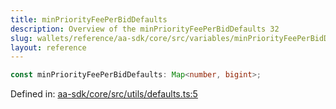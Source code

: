```yaml
---
title: minPriorityFeePerBidDefaults
description: Overview of the minPriorityFeePerBidDefaults 32
slug: wallets/reference/aa-sdk/core/src/variables/minPriorityFeePerBidDefaults
layout: reference
---
```


```ts
const minPriorityFeePerBidDefaults: Map<number, bigint>;
```

Defined in: [aa-sdk/core/src/utils/defaults.ts:5](https://github.com/alchemyplatform/aa-sdk/blob/923a52171f7246172caf350853843e6680197da9/aa-sdk/core/src/utils/defaults.ts#L5)
